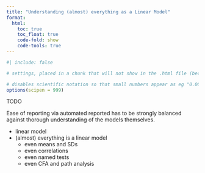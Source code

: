 ```yaml
---
title: "Understanding (almost) everything as a Linear Model"
format:
  html:
    toc: true
    toc_float: true
    code-fold: show
    code-tools: true
---
```


```r
#| include: false

# settings, placed in a chunk that will not show in the .html file (because include=FALSE) 

# disables scientific notation so that small numbers appear as eg "0.00001" rather than "1e-05"
options(scipen = 999)  

```

TODO

Ease of reporting via automated reported has to be strongly balanced against thorough understanding of the models themselves. 

- linear model
- (almost) everything is a linear model
  - even means and SDs
  - even correlations
  - even named tests
  - even CFA and path analysis

